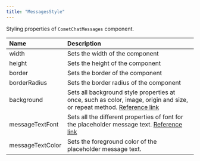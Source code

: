 ```yaml
---
title: "MessagesStyle"
---
```


Styling properties of `CometChatMessages` component.

| Name             | Description                                                                                                                                                                          |
| :---------------- | :------------------------------------------------------------------------------------------------------------------------------------------------------------------------------------ |
| width            | Sets the width of the component                                                                                                                                                      |
| height           | Sets the height of the component                                                                                                                                                     |
| border           | Sets the border of the component                                                                                                                                                     |
| borderRadius     | Sets the border radius of the component                                                                                                                                              |
| background       | Sets all background style properties at once, such as color, image, origin and size, or repeat method. [Reference link](https://developer.mozilla.org/en-US/docs/Web/CSS/background) |
| messageTextFont  | Sets all the different properties of font for the placeholder message text. [Reference link](https://developer.mozilla.org/en-US/docs/Web/CSS/font)                                  |
| messageTextColor | Sets the foreground color of the placeholder message text.                                                                                                                           |
